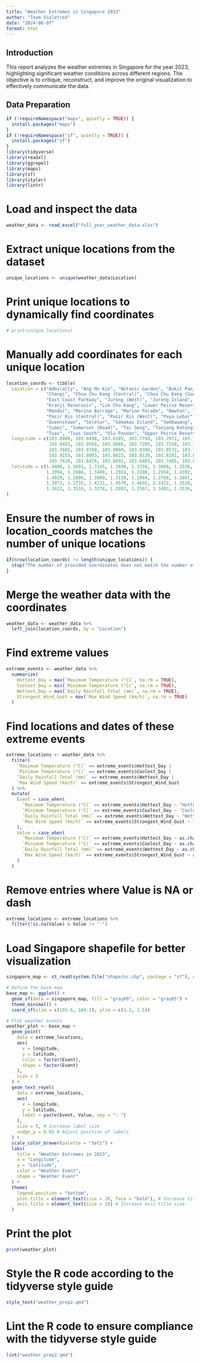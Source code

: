 ```yaml
---
title: "Weather Extremes in Singapore 2023"
author: "Team Violetred"
date: "2024-06-07"
format: html
---
```


## Introduction
This report analyzes the weather extremes in Singapore for the year 2023, highlighting significant weather conditions across different regions. The objective is to critique, reconstruct, and improve the original visualization to effectively communicate the data.

## Data Preparation
```r
if (!requireNamespace("maps", quietly = TRUE)) {
  install.packages("maps")
}
if (!requireNamespace("sf", quietly = TRUE)) {
  install.packages("sf")
}
library(tidyverse)
library(readxl)
library(ggrepel)
library(maps)
library(sf)
library(styler)
library(lintr)
```

# Load and inspect the data
```r
weather_data <- read_excel("full_year_weather_data.xlsx")
```

# Extract unique locations from the dataset
```r
unique_locations <- unique(weather_data$Location)
```

# Print unique locations to dynamically find coordinates
```r
# print(unique_locations)
```

# Manually add coordinates for each unique location
```r
location_coords <- tibble(
  Location = c("Admiralty", "Ang Mo Kio", "Botanic Garden", "Bukit Panjang", "Bukit Timah", "Buona Vista", 
               "Changi", "Choa Chu Kang (Central)", "Choa Chu Kang (South)", "Clementi", "Dhoby Ghaut", 
               "East Coast Parkway", "Jurong (West)", "Jurong Island", "Jurong Pier", "Kent Ridge", 
               "Kranji Reservoir", "Lim Chu Kang", "Lower Peirce Reservoir", "Macritchie Reservoir", 
               "Mandai", "Marina Barrage", "Marine Parade", "Newton", "Nicoll Highway", "Pasir Panjang", 
               "Pasir Ris (Central)", "Pasir Ris (West)", "Paya Lebar", "Pulau Ubin", "Punggol", 
               "Queenstown", "Seletar", "Semakau Island", "Sembawang", "Sentosa Island", "Serangoon", 
               "Simei", "Somerset (Road)", "Tai Seng", "Tanjong Katong", "Tengah", "Toa Payoh", 
               "Tuas", "Tuas South", "Ulu Pandan", "Upper Peirce Reservoir", "Whampoa"),
  longitude = c(103.8000, 103.8498, 103.8185, 103.7749, 103.7972, 103.7891, 103.9880, 103.7468, 103.7488, 103.7654, 
                103.8455, 103.9568, 103.6868, 103.7285, 103.7158, 103.7765, 103.7495, 103.7073, 103.8148, 103.8217, 
                103.7685, 103.8700, 103.9060, 103.8390, 103.8572, 103.7633, 103.9502, 103.9645, 103.8871, 103.9614, 
                103.9155, 103.8003, 103.8822, 103.8136, 103.8281, 103.8159, 103.8721, 103.9490, 103.8312, 103.8760, 
                103.7410, 103.8478, 103.8492, 103.6401, 103.7465, 103.8182, 103.8703, 103.8500),
  latitude = c(1.4400, 1.3691, 1.3145, 1.3840, 1.3350, 1.3080, 1.3516, 1.3846, 1.3816, 1.3254, 
               1.2994, 1.2906, 1.3408, 1.2914, 1.3108, 1.2954, 1.4392, 1.4198, 1.3614, 1.3402, 
               1.4020, 1.2806, 1.3000, 1.3138, 1.2904, 1.2760, 1.3861, 1.3987, 1.3205, 1.4163, 
               1.3972, 1.2735, 1.4131, 1.4570, 1.4692, 1.2422, 1.3528, 1.3430, 1.2822, 1.3350, 
               1.3422, 1.3510, 1.3278, 1.2803, 1.2567, 1.3483, 1.3536, 1.3100)
)
```

# Ensure the number of rows in location_coords matches the number of unique locations
```r
if(nrow(location_coords) != length(unique_locations)) {
  stop("The number of provided coordinates does not match the number of unique locations.")
}
```

# Merge the weather data with the coordinates
```r
weather_data <- weather_data %>%
  left_join(location_coords, by = "Location")
```

# Find extreme values
```r
extreme_events <- weather_data %>%
  summarize(
    Hottest_Day = max(`Maximum Temperature (°C)`, na.rm = TRUE),
    Coolest_Day = min(`Minimum Temperature (°C)`, na.rm = TRUE),
    Wettest_Day = max(`Daily Rainfall Total (mm)`, na.rm = TRUE),
    Strongest_Wind_Gust = max(`Max Wind Speed (km/h)`, na.rm = TRUE)
  )
```

# Find locations and dates of these extreme events
```r
extreme_locations <- weather_data %>%
  filter(
    `Maximum Temperature (°C)` == extreme_events$Hottest_Day |
    `Minimum Temperature (°C)` == extreme_events$Coolest_Day |
    `Daily Rainfall Total (mm)` == extreme_events$Wettest_Day |
    `Max Wind Speed (km/h)` == extreme_events$Strongest_Wind_Gust
  ) %>%
  mutate(
    Event = case_when(
      `Maximum Temperature (°C)` == extreme_events$Hottest_Day ~ "Hottest Day",
      `Minimum Temperature (°C)` == extreme_events$Coolest_Day ~ "Coolest Day",
      `Daily Rainfall Total (mm)` == extreme_events$Wettest_Day ~ "Wettest Day",
      `Max Wind Speed (km/h)` == extreme_events$Strongest_Wind_Gust ~ "Strongest Wind Gust"
    ),
    Value = case_when(
      `Maximum Temperature (°C)` == extreme_events$Hottest_Day ~ as.character(`Maximum Temperature (°C)`),
      `Minimum Temperature (°C)` == extreme_events$Coolest_Day ~ as.character(`Minimum Temperature (°C)`),
      `Daily Rainfall Total (mm)` == extreme_events$Wettest_Day ~ as.character(`Daily Rainfall Total (mm)`),
      `Max Wind Speed (km/h)` == extreme_events$Strongest_Wind_Gust ~ as.character(`Max Wind Speed (km/h)`)
    )
  )
```

# Remove entries where Value is NA or dash
```r
extreme_locations <- extreme_locations %>%
  filter(!is.na(Value) & Value != "-")
```

# Load Singapore shapefile for better visualization
```r
singapore_map <- st_read(system.file("shape/nc.shp", package = "sf"), quiet = TRUE)
```

```r
# Define the base map
base_map <- ggplot() +
  geom_sf(data = singapore_map, fill = "gray80", color = "gray85") +
  theme_minimal() +
  coord_sf(xlim = c(103.6, 104.1), ylim = c(1.2, 1.5))
```

```r
# Plot weather events
weather_plot <- base_map +
  geom_point(
    data = extreme_locations,
    aes(
      x = longitude,
      y = latitude,
      color = factor(Event),
      shape = factor(Event)
    ),
    size = 5
  ) +
  geom_text_repel(
    data = extreme_locations,
    aes(
      x = longitude,
      y = latitude,
      label = paste(Event, Value, sep = ": ")
    ),
    size = 5, # Increase label size
    nudge_y = 0.01 # Adjust position of labels
  ) +
  scale_color_brewer(palette = "Set1") +
  labs(
    title = "Weather Extremes in 2023",
    x = "Longitude",
    y = "Latitude",
    color = "Weather Event",
    shape = "Weather Event"
  ) +
  theme(
    legend.position = "bottom",
    plot.title = element_text(size = 20, face = "bold"), # Increase title size
    axis.title = element_text(size = 16) # Increase axis title size
  )
```

# Print the plot
```r
print(weather_plot)
```

# Style the R code according to the tidyverse style guide
```r
style_text("weather_prep2.qmd")
```

# Lint the R code to ensure compliance with the tidyverse style guide
```r
lint("weather_prep2.qmd")
```

